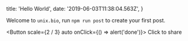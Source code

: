
  title: 'Hello World',
  date: '2019-06-03T11:38:04.563Z',
}

Welcome to `unix.bio`, run `npm run post` to create your first post.

<Button scale={2 / 3} auto onClick={() => alert('done')}>
  Click to share
</Button>

